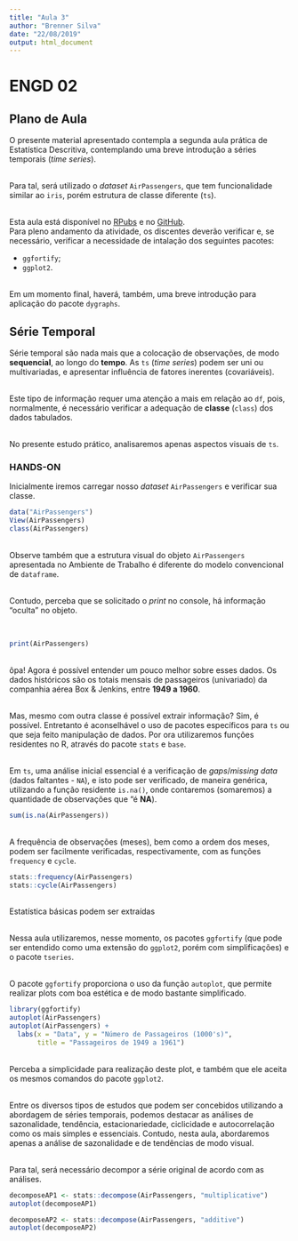 ```yaml
---
title: "Aula 3"
author: "Brenner Silva"
date: "22/08/2019"
output: html_document
---
```


<style>
pre code, pre, code {
  white-space: pre !important;
  overflow-x: scroll !important;
  word-break: keep-all !important;
  word-wrap: initial !important;
}
</style>


# ENGD 02
## Plano de Aula

O presente material apresentado contempla a segunda aula prática de Estatística Descritiva, contemplando uma breve introdução a séries temporais (*time series*).
\

\
Para tal, será utilizado o *dataset* `AirPassengers`, que tem funcionalidade similar ao `iris`, porém estrutura de classe diferente (`ts`).
\

\
Esta aula está disponível no [RPubs](http://rpubs.com/brennerbiasi/intro_ts) e no [GitHub](https://github.com/bbiasi/ENGD02/blob/master/Aula_3.Rmd).
\
Para pleno andamento da atividade, os discentes deverão verificar e, se necessário, verificar a necessidade de intalação dos seguintes pacotes:

- `ggfortify`;
- `ggplot2`.

\
Em um momento final, haverá, também, uma breve introdução para aplicação do pacote `dygraphs`.
\

## Série Temporal

Série temporal são nada mais que a colocação de observações, de modo **sequencial**, ao longo do **tempo**. As `ts` (*time series*) podem ser uni ou multivariadas, e apresentar influência de fatores inerentes (covariáveis).
\

\
Este tipo de informação requer uma atenção a mais em relação ao `df`, pois, normalmente, é necessário verificar a adequação de **classe** (`class`) dos dados tabulados.
\

\
No presente estudo prático, analisaremos apenas aspectos visuais de `ts`.

### HANDS-ON

Inicialmente iremos carregar nosso *dataset* `AirPassengers` e verificar sua classe.

```r
data("AirPassengers")
View(AirPassengers)
class(AirPassengers)
```
\
Observe também que a estrutura visual do objeto `AirPassengers` apresentada no Ambiente de Trabalho é diferente do modelo convencional de `dataframe`. 
\

\
Contudo, perceba que se solicitado o *print* no console, há informação "oculta" no objeto.
\

\
```r
print(AirPassengers)
```
\
ôpa! Agora é possível entender um pouco melhor sobre esses dados. Os dados históricos são os totais mensais de passageiros (univariado) da companhia aérea Box & Jenkins, entre **1949 a 1960**.
\

\
Mas, mesmo com outra classe é possível extrair informação? Sim, é possível. Entretanto é aconselhável o uso de pacotes específicos para `ts` ou que seja feito manipulação de dados. Por ora utilizaremos funções residentes no R, através do pacote `stats` e `base`.
\

\
Em `ts`, uma análise inicial essencial é a verificação de *gaps*/*missing data* (dados faltantes - `NA`), e isto pode ser verificado, de maneira genérica, utilizando a função residente `is.na()`, onde contaremos (somaremos) a quantidade de observações que "é **NA**).
\
```r
sum(is.na(AirPassengers))
```
\
A frequência de observações (meses), bem como a ordem dos meses, podem ser facilmente verificadas, respectivamente, com as funções `frequency` e `cycle`.
\
```r
stats::frequency(AirPassengers)
stats::cycle(AirPassengers)
```
\
Estatística básicas podem ser extraídas 
\

\
Nessa aula utilizaremos, nesse momento, os pacotes `ggfortify` (que pode ser entendido como uma extensão do `ggplot2`, porém com simplificações) e o pacote `tseries`.
\

\
O pacote `ggfortify` proporciona o uso da função `autoplot`, que permite realizar plots com boa estética e de modo bastante simplificado.
\
```r
library(ggfortify)
autoplot(AirPassengers)
autoplot(AirPassengers) + 
  labs(x = "Data", y = "Número de Passageiros (1000's)",
       title = "Passageiros de 1949 a 1961") 
```
\
Perceba a simplicidade para realização deste plot, e também que ele aceita os mesmos comandos do pacote `ggplot2`.
\

\
Entre os diversos tipos de estudos que podem ser concebidos utilizando a abordagem de séries temporais, podemos destacar as análises de sazonalidade, tendência, estacionariedade, ciclicidade e autocorrelação como os mais simples e essenciais. Contudo, nesta aula, abordaremos apenas a análise de sazonalidade e de tendências de modo visual.
\

\
Para tal, será necessário decompor a série original de acordo com as análises. 
\
```r
decomposeAP1 <- stats::decompose(AirPassengers, "multiplicative")
autoplot(decomposeAP1)

decomposeAP2 <- stats::decompose(AirPassengers, "additive")
autoplot(decomposeAP2)
```


